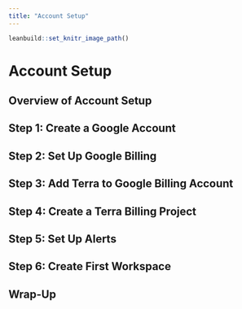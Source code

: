```yaml
---
title: "Account Setup"
---
```

```r
leanbuild::set_knitr_image_path()
```

# Account Setup

## Overview of Account Setup

## Step 1: Create a Google Account

## Step 2: Set Up Google Billing

## Step 3: Add Terra to Google Billing Account

## Step 4: Create a Terra Billing Project

## Step 5: Set Up Alerts

## Step 6: Create First Workspace  {#first-workspace}

## Wrap-Up